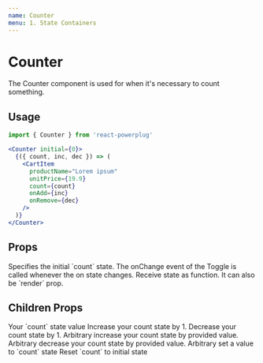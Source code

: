 ```yaml
---
name: Counter
menu: 1. State Containers
---
```



# Counter

The Counter component is used for when it's necessary to count something.  

## Usage

```js
import { Counter } from 'react-powerplug'
```

```jsx
<Counter initial={0}>
  {({ count, inc, dec }) => (
    <CartItem
      productName="Lorem ipsum"
      unitPrice={19.9}
      count={count}
      onAdd={inc}
      onRemove={dec}
    />
  )}
</Counter>
```

## Props

<Props>
  <Prop name="initial" type="number" default={0}>
    Specifies the initial `count` state.
  </Prop>
  <Prop name="onChange" type="function">
    The onChange event of the Toggle is called whenever the on state changes.
  </Prop>
  <Prop name="children" type="function">
    Receive state as function. It can also be `render` prop.
  </Prop>
</Props>

## Children Props

<ChildrenProps>
  <ChildrenProp name="count" type="number">
    Your `count` state value
  </ChildrenProp>
  <ChildrenProp name="inc" type="function">
    Increase your count state by 1.
  </ChildrenProp>
  <ChildrenProp name="dec" type="function">
    Decrease your count state by 1.
  </ChildrenProp>
  <ChildrenProp name="incBy" type="function">
    Arbitrary increase your count state by provided value.
  </ChildrenProp>
  <ChildrenProp name="decBy" type="function">
    Arbitrary decrease your count state by provided value.
  </ChildrenProp>
  <ChildrenProp name="set" type="function">
    Arbitrary set a value to `count` state
  </ChildrenProp>
  <ChildrenProp name="reset" type="function">
    Reset `count` to initial state
  </ChildrenProp>
</ChildrenProps>
